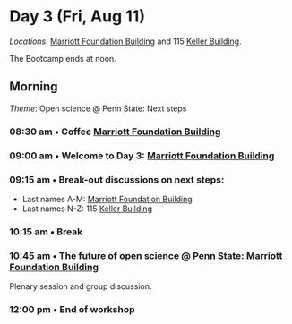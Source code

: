 # Day 3 (Fri, Aug 11) {- #day_3}

::: {.rmdimportant}

*Locations*: [Marriott Foundation Building](#marriott-fdn-bldg) and 115 [Keller Building](#keller-bldg).


The Bootcamp ends at noon.

:::

## Morning {- #day_3_am}

::: {.rmdnote}

*Theme*: Open science @ Penn State: Next steps

:::

### 08:30 am • Coffee [Marriott Foundation Building](#marriott-fdn-bldg) {-}

### 09:00 am • Welcome to Day 3: [Marriott Foundation Building](#marriott-fdn-bldg) {-}

### 09:15 am • Break-out discussions on next steps: {-}

- Last names A-M: [Marriott Foundation Building](#marriott-fdn-bldg)
- Last names N-Z: 115 [Keller Building](#keller-bldg)

### 10:15 am • Break  {-}

### 10:45 am • The future of open science @ Penn State: [Marriott Foundation Building](#marriott-fdn-bldg)  {-}

Plenary session and group discussion.

### 12:00 pm • End of workshop  {-}

